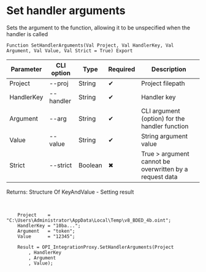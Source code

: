 ﻿---
sidebar_position: 1
---


# Set handler arguments
 Sets the argument to the function, allowing it to be unspecified when the handler is called



`Function SetHandlerArguments(Val Project, Val HandlerKey, Val Argument, Val Value, Val Strict = True) Export`

  | Parameter | CLI option | Type | Required | Description |
  |-|-|-|-|-|
  | Project | --proj | String | &#x2714; | Project filepath |
  | HandlerKey | --handler | String | &#x2714; | Handler key |
  | Argument | --arg | String | &#x2714; | CLI argument (option) for the handler function |
  | Value | --value | String | &#x2714; | String argument value |
  | Strict | --strict | Boolean | &#x2716; | True > argument cannot be overwritten by a request data |

  
  Returns:  Structure Of KeyAndValue - Setting result

<br/>




```bsl title="1C:Enterprise/OneScript code example"
    Project    = "C:\Users\Administrator\AppData\Local\Temp\v8_BDED_4b.oint";
    HandlerKey = "10ba...";
    Argument   = "token";
    Value      = "12345";

    Result = OPI_IntegrationProxy.SetHandlerArguments(Project
        , HandlerKey
        , Argument
        , Value);
```
 




